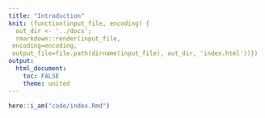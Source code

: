 ```yaml
---
title: "Introduction"
knit: (function(input_file, encoding) {
  out_dir <- '../docs';
  rmarkdown::render(input_file,
 encoding=encoding,
 output_file=file.path(dirname(input_file), out_dir, 'index.html'))})
output:
  html_document:
    toc: FALSE
    theme: united
---
```


```r
here::i_am("code/index.Rmd")
```
